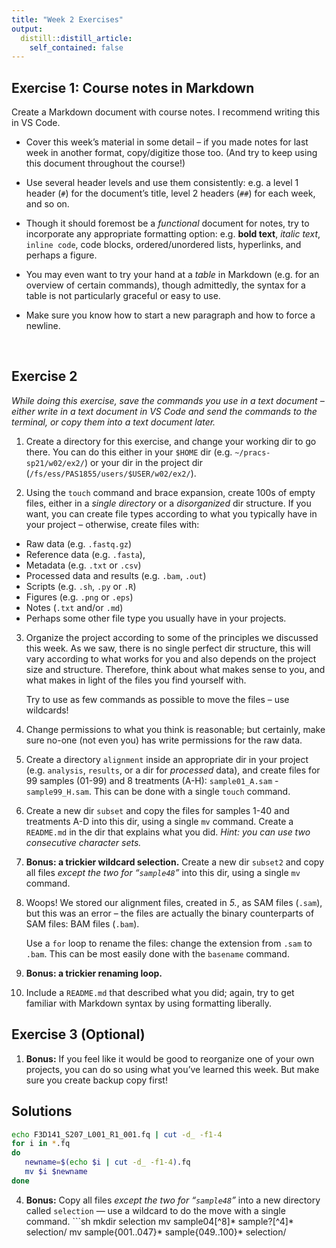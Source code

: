 ```yaml
---
title: "Week 2 Exercises"
output:
  distill::distill_article:
    self_contained: false
---
```



## Exercise 1: Course notes in Markdown

Create a Markdown document with course notes. I recommend writing this in VS Code.

- Cover this week's material in some detail -- if you made notes for last week
  in another format, copy/digitize those too.
  (And try to keep using this document throughout the course!)

- Use several header levels and use them consistently: e.g. a level 1 header (`#`)
  for the document's title, level 2 headers (`##`) for each week, and so on.

- Though it should foremost be a *functional* document for notes,
  try to incorporate any appropriate formatting option:
  e.g. **bold text**, *italic text*, `inline code`, code blocks,
  ordered/unordered lists, hyperlinks, and perhaps a figure.

- You may even want to try your hand at a *table* in Markdown
  (e.g. for an overview of certain commands), though admittedly,
  the syntax for a table is not particularly graceful or easy to use.
  
- Make sure you know how to start a new paragraph and how to force a newline.

<br>

## Exercise 2

*While doing this exercise, save the commands you use in a text document --
either write in a text document in VS Code and send the commands to the
terminal, or copy them into a text document later.*

1. Create a directory for this exercise, and change your working dir to
   go there.
   You can do this either in your `$HOME` dir (e.g. `~/pracs-sp21/w02/ex2/`)
   or your dir in the project dir (`/fs/ess/PAS1855/users/$USER/w02/ex2/`).


2. Using the `touch` command and brace expansion, create 100s of empty files,
   either in a *single directory* or a *disorganized* dir structure.
   If you want, you can create file types according to what you typically have
   in your project -- otherwise, create files with:
  - Raw data (e.g. `.fastq.gz`)
  - Reference data (e.g. `.fasta`),
  - Metadata (e.g. `.txt` or `.csv`)
  - Processed data and results (e.g. `.bam`, `.out`)
  - Scripts (e.g. `.sh`, `.py` or `.R`)
  - Figures (e.g. `.png` or `.eps`)
  - Notes (`.txt` and/or `.md`)
  - Perhaps some other file type you usually have in your projects.

3. Organize the project according to some of the principles we discussed this
   week. As we saw, there is no single perfect dir structure, this will vary
   according to what works for you and also depends on the project size and
   structure. Therefore, think about what makes sense to you, and what makes
   in light of the files you find yourself with.
   
   Try to use as few commands as possible to move the files -- use wildcards!

4. Change permissions to what you think is reasonable; but certainly,
   make sure no-one (not even you) has write permissions for the raw data.

5. Create a directory `alignment` inside an appropriate dir in your project
   (e.g. `analysis`, `results`, or a dir for *processed* data),
   and create files for 99 samples (01-99) and 8 treatments (A-H):
   `sample01_A.sam` - `sample99_H.sam`.
   This can be done with a single `touch` command.

6. Create a new dir `subset` and copy the files for samples 1-40 and
   treatments A-D into this dir, using a single `mv` command.
   Create a `README.md` in the dir that explains what you did.
   *Hint: you can use two consecutive character sets.*
   
7. **Bonus: a trickier wildcard selection.**
   Create a new dir `subset2` and copy all files
   *except the two for "`sample48`"* into this dir,
   using a single `mv` command.

8. Woops! We stored our alignment files, created in *5.*, as SAM files (`.sam`),
   but this was an error -- the files are actually the binary counterparts
   of SAM files: BAM files (`.bam`).
   
   Use a `for` loop to rename the files:
   change the extension from `.sam` to `.bam`.
   This can be most easily done with the `basename` command.

9. **Bonus: a trickier renaming loop.**

10. Include a `README.md` that described what you did; again, try to get familiar
    with Markdown syntax by using formatting liberally.


## Exercise 3 (Optional)

1. **Bonus:** If you feel like it would be good to reorganize one of your own
  projects, you can do so using what you've learned this week.
  But make sure you create backup copy first! 


## Solutions

```sh
echo F3D141_S207_L001_R1_001.fq | cut -d_ -f1-4
for i in *.fq
do
   newname=$(echo $i | cut -d_ -f1-4).fq
   mv $i $newname
done
```

4. **Bonus:** Copy all files *except the two for "`sample48`"* into a new directory
  called `selection` &mdash; use a wildcard to do the move with a single command.
  ```sh
  mkdir selection
  mv sample04[^8]* sample?[^4]* selection/
  mv sample{001..047}* sample{049..100}* selection/
